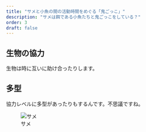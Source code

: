 ```yaml
---
title: "サメと小魚の間の活動時間をめぐる「鬼ごっこ」"
description: "サメは餌である小魚たちと鬼ごっこをしている？"
order: 3
draft: false
---
```


## 生物の協力
生物は時に互いに助け合ったりします。

## 多型
協力レベルに多型があったりもするんです。不思議ですね。

![サメ](shark_swim_time/shark.jpg)
